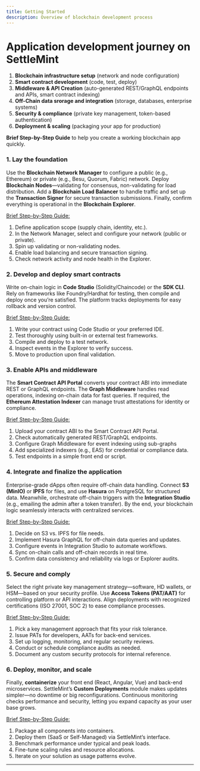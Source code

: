 ```yaml
---
title: Getting Started
description: Overview of blockchain development process
---
```


# Application development journey on SettleMint

1. **Blockchain infrastructure setup** (network and node configuration)
2. **Smart contract development** (code, test, deploy)
3. **Middleware & API Creation** (auto-generated REST/GraphQL endpoints and
   APIs, smart contract indexing)
4. **Off-Chain data srorage and integration** (storage, databases, enterprise
   systems)
5. **Security & compliance** (private key management, token-based
   authentication)
6. **Deployment & scaling** (packaging your app for production)

**Brief Step-by-Step Guide** to help you create a working blockchain app
quickly.

### 1. Lay the foundation

Use the **Blockchain Network Manager** to configure a public (e.g., Ethereum) or
private (e.g., Besu, Quorum, Fabric) network. Deploy **Blockchain
Nodes**—validating for consensus, non-validating for load distribution. Add a
**Blockchain Load Balancer** to handle traffic and set up the **Transaction
Signer** for secure transaction submissions. Finally, confirm everything is
operational in the **Blockchain Explorer**.

<ins>Brief Step-by-Step Guide:</ins>
1. Define application scope (supply chain, identity, etc.). 
2. In the Network Manager, select and configure your network (public or private). 
3. Spin up validating or non-validating nodes. 
4. Enable load balancing and secure transaction signing. 
5. Check network activity and node health in the Explorer.

### 2. Develop and deploy smart contracts

Write on-chain logic in **Code Studio** (Solidity/Chaincode) or the **SDK CLI**.
Rely on frameworks like Foundry/Hardhat for testing, then compile and deploy
once you’re satisfied. The platform tracks deployments for easy rollback and
version control.

<ins>Brief Step-by-Step Guide:</ins>
1. Write your contract using Code Studio or your preferred IDE. 
2. Test thoroughly using built-in or external test frameworks. 
3. Compile and deploy to a test network. 
4. Inspect events in the Explorer to verify success. 
5. Move to production upon final validation.

### 3. Enable APIs and middleware

The **Smart Contract API Portal** converts your contract ABI into immediate REST
or GraphQL endpoints. The **Graph Middleware** handles read operations, indexing
on-chain data for fast queries. If required, the **Ethereum Attestation
Indexer** can manage trust attestations for identity or compliance.

<ins>Brief Step-by-Step Guide:</ins>
1. Upload your contract ABI to the Smart Contract API Portal. 
2. Check automatically generated REST/GraphQL endpoints. 
3. Configure Graph Middleware for event indexing using sub-graphs 
4. Add specialized indexers (e.g., EAS) for credential or compliance data. 
5. Test endpoints in a simple front end or script.

### 4. Integrate and finalize the application

Enterprise-grade dApps often require off-chain data handling. Connect **S3
(MinIO)** or **IPFS** for files, and use **Hasura** on PostgreSQL for structured
data. Meanwhile, orchestrate off-chain triggers with the **Integration Studio**
(e.g., emailing the admin after a token transfer). By the end, your blockchain
logic seamlessly interacts with centralized services.

<ins>Brief Step-by-Step Guide:</ins>
1. Decide on S3 vs. IPFS for file needs. 
2. Implement Hasura GraphQL for off-chain data queries and updates. 
3. Configure events in Integration Studio to automate workflows. 
4. Sync on-chain calls and off-chain records in real time.
5. Confirm data consistency and reliability via logs or Explorer audits.

### 5. Secure and comply

Select the right private key management strategy—software, HD wallets, or
HSM—based on your security profile. Use **Access Tokens (PAT/AAT)** for
controlling platform or API interactions. Align deployments with recognized
certifications (ISO 27001, SOC 2) to ease compliance processes.

<ins>Brief Step-by-Step Guide:</ins>
1. Pick a key management approach that fits your risk tolerance. 
2. Issue PATs for developers, AATs for back-end services. 
3. Set up logging, monitoring, and regular security reviews. 
4. Conduct or schedule compliance audits as needed. 
5. Document any custom security protocols for internal reference.

### 6. Deploy, monitor, and scale

Finally, **containerize** your front end (React, Angular, Vue) and back-end
microservices. SettleMint’s **Custom Deployments** module makes updates
simpler—no downtime or big reconfigurations. Continuous monitoring checks
performance and security, letting you expand capacity as your user base grows.

<ins>Brief Step-by-Step Guide:</ins>
1. Package all components into containers. 
2. Deploy them (SaaS or Self-Managed)
via SettleMint’s interface. 
3. Benchmark performance under typical and peak loads. 
4. Fine-tune scaling rules and resource allocations. 
5. Iterate on your solution as usage patterns evolve.

---
